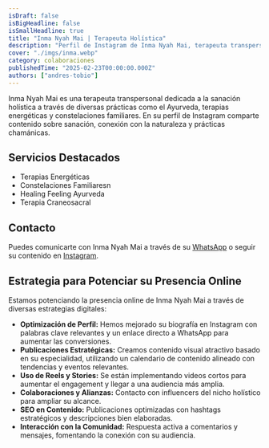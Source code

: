 ```yaml
---
isDraft: false
isBigHeadline: false
isSmallHeadline: true
title: "Inma Nyah Mai | Terapeuta Holística"
description: "Perfil de Instagram de Inma Nyah Mai, terapeuta transpersonal especializada en terapias holísticas y energéticas."
cover: "./imgs/inma.webp"
category: colaboraciones
publishedTime: "2025-02-23T00:00:00.000Z"
authors: ["andres-tobio"]
---
```


Inma Nyah Mai es una terapeuta transpersonal dedicada a la sanación holística a través de diversas prácticas como el Ayurveda, terapias energéticas y constelaciones familiares. En su perfil de Instagram comparte contenido sobre sanación, conexión con la naturaleza y prácticas chamánicas.

## Servicios Destacados

- Terapias Energéticas
- Constelaciones Familiaresn
- Healing Feeling Ayurveda
- Terapia Craneosacral

## Contacto

Puedes comunicarte con Inma Nyah Mai a través de su [WhatsApp](https://wa.me/34671621996) o seguir su contenido en [Instagram](https://instagram.com/inmanyahmaihealer).

## Estrategia para Potenciar su Presencia Online

Estamos potenciando la presencia online de Inma Nyah Mai a través de diversas estrategias digitales:

- **Optimización de Perfil:** Hemos mejorado su biografía en Instagram con palabras clave relevantes y un enlace directo a WhatsApp para aumentar las conversiones.
- **Publicaciones Estratégicas:** Creamos contenido visual atractivo basado en su especialidad, utilizando un calendario de contenido alineado con tendencias y eventos relevantes.
- **Uso de Reels y Stories:** Se están implementando videos cortos para aumentar el engagement y llegar a una audiencia más amplia.
- **Colaboraciones y Alianzas:** Contacto con influencers del nicho holístico para ampliar su alcance.
- **SEO en Contenido:** Publicaciones optimizadas con hashtags estratégicos y descripciones bien elaboradas.
- **Interacción con la Comunidad:** Respuesta activa a comentarios y mensajes, fomentando la conexión con su audiencia.
